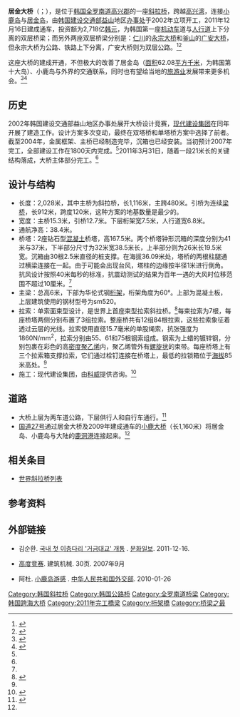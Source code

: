 {{Infobox Bridge
|bridge_name   = 居金大桥
|native_name      = 거금대교
|native_name_lang = ko
|image         = 
|caption       = 
|official_name = 
|carries       = [[File:Korea_National_Route_No.27.svg|30px]]{{link-ko|国道27号 (韩国)|국도 제27호선|国道27号}}
|crosses       = [[高兴湾|高兴湾]]
|locale        = {{KOR}} [[全罗南道|全罗南道]] [[高兴郡|高兴郡]]
|maint         = 
|id            = 
|designer      = 韩国DM、CSE与德国LAP
|design        = [[斜拉桥|斜拉桥]]
|builder       = 现代建设集团
|material      = 
|spans         = 
|pierswater    = 
|mainspan      = {{convert|480|m|ft|0}}
|length        = {{convert|2028|m|ft|0}}
|width         = {{convert|15.3|m|ft|0}}
|height        = {{convert|167.5|m|ft|0}}
|load          = 
|clearance     = 
|below         = {{convert|38.4|m|ft|0}}
|traffic       = 
|begin         = 2002年12月
|complete      = 
|open          = 2011年12月16日
|heritage      =
|collapsed     =
|preceded      =
|followed      =
|closed        = 
|toll          = 
|map_cue       = 
|map_image     = 
|map_alt       =
|map_text      = 
|map_width     = 
|coordinates   = {{coord|34.502162|127.128643|type:landmark_region:ko|display=inline,title|name=居金大桥}}
|lat           = 
|lon           = 
|extra={{Location map | South Korea | label=居金大桥 | lat=34.502162 | long=127.128643 | position= | width= | float=center | caption=}}
}}

'''居金大桥'''（{{lang-ko|거금대교}}；{{lang-en|Geogeum Bridge}}），是位于[[韩国|韩国]][[全罗南道|全罗南道]][[高兴郡|高兴郡]]的一座[[斜拉桥|斜拉桥]]，跨越[[高兴湾|高兴湾]]，连接[[小鹿岛|小鹿岛]]与[[居金岛|居金岛]]，由[[韩国国土海洋部|韩国建设交通部]][[益山市|益山]]地区[[办事处|办事处]]于2002年立项开工，2011年12月16日建成通车，投资额为2,718亿[[韩元|韩元]]，为韩国第一座[[机动车|机动车]]道与[[人行道|人行道]]上下分离的双层桥梁；而另外两座双层桥梁分别是：[[仁川|仁川]]的[[永宗大桥|永宗大桥]]和[[釜山|釜山]]的[[广安大桥|广安大桥]]，但永宗大桥为公路、铁路上下分离，广安大桥则为双层公路。<ref name="chosun">{{cite web | url=http://english.chosun.com/site/data/html_dir/2011/04/01/2011040100881.html | title=2-Deck Geogeum Bridge Nearly Complete | publisher=Chosun.com | date=2011-04-01 | author= | language=en | accessdate=2013-05-08 | archive-date=2015-03-04 | archive-url=https://web.archive.org/web/20150304215932/http://english.chosun.com/site/data/html_dir/2011/04/01/2011040100881.html | dead-url=no }}</ref><ref name="Design">{{cite journal |author=Woo Jong Kim, Kyung Sik Cho |coauthors= |year=2005 |month= |title=The Design and Construction of Geogeum Grand Bridge |journal= |volume= |issue= |pages= |publisher=The third International Symposium and Steel Structures |location=Seoul |issn= |id= |url=http://www.dm-eng.com/ezboard/download.php?mode=down&UID=6&idx=1&BID=board01&GID=root&sysop=&fm=&BType=&ListMax= |language=en |accessdate=2013-05-10 |quote= |archive-date=2016-03-04 |archive-url=https://web.archive.org/web/20160304104630/http://www.dm-eng.com/ezboard/download.php?mode=down&UID=6&idx=1&BID=board01&GID=root&sysop=&fm=&BType=&ListMax= |dead-url=no }}</ref>

这座大桥的建成开通，不但极大的改善了居金岛（[[面积|面积]]62.08[[平方千米|平方千米]]，为韩国第十大岛）、小鹿岛与外界的交通联系，同时也有望给当地的[[旅游业|旅游业]]发展带来更多机会。<ref name="hankooki">{{cite web | url=http://economy.hankooki.com/lpage/society/201111/e20111124111308117980.htm | title=거금대교 완공 | publisher=서울경제 | date=2011-11-24 | author= | language=ko | deadurl=yes | archiveurl=https://web.archive.org/web/20120131012627/http://economy.hankooki.com/lpage/society/201111/e20111124111308117980.htm | archivedate=2012-01-31 }}</ref><ref>{{cite web | url=http://economy.hankooki.com/lpage/estate/201110/e20111030172101117840.htm | title='첫 복층구조' 거금대교 연말 개통 | publisher=서울경제 | date=2011-10-30 | author= | language=ko | deadurl=yes | archiveurl=https://web.archive.org/web/20120103124057/http://economy.hankooki.com/lpage/estate/201110/e20111030172101117840.htm | archivedate=2012-01-03 }}</ref>

==历史==
2002年韩国建设交通部益山地区办事处展开大桥设计竞赛，[[现代建设集团|现代建设集团]]在同年开展了建造工作。设计方案多次变动，最终在双塔桥和单塔桥方案中选择了前者。截至2004年，金属框架、主桥已经制造完毕，沉箱也已经安装。当初预计2007年完工，全部建设工作在1800天内完成。<ref name="Design"/>2011年3月31日，随着一段21米长的关键结构落成，大桥主体部分完工。<ref name="chosun"/>
==设计与结构==
* 长度：2,028米，其中主桥为斜拉桥，长1,116米，主跨480米。引桥为连续[[梁桥|梁桥]]，长912米，跨度120米，这种方案的地基数量是最少的。
* 宽度：主桥15.3米，引桥12.7米。下层桁架宽7.5米，人行道宽6.8米。
* 通航净高：38.4米。
* 桥塔：2座钻石型[[混凝土|混凝土]]桥塔，高167.5米。两个桥塔钟形沉箱的深度分别为41米与37米，下半部分尺寸为32米宽38.5米长，上半部分则为26米长19.5米宽。沉箱由30根2.5米直径的桩支撑。在海拔36.09米处，塔桥的两根柱腿通过横梁连接在一起。由于可能会出现台风，塔柱的边缘按半径1米进行倒角。抗风设计按照40米每秒的标准，抗震动测试的结果为百年一遇的大风时位移范围不超过10厘米。<ref name="Design"/>
* 主梁：总高6米，下部为华伦式钢[[桁架_(工程)|桁架]]，桁架角度为60°。上部为混凝土板，上层建筑使用的钢材型号为sm520。
* 拉索：单索面束型设计，是世界上首座束型拉索斜拉桥。<ref name="bns">{{cite web | url=http://www.bnse.co.kr/english/saup/company_view.php?idx=10 | title=Geogeum Island Bridge | publisher=BnS Engineering | date= | author= | language=en | deadurl=yes | archiveurl=https://web.archive.org/web/20140419160050/http://www.bnse.co.kr/english/saup/company_view.php?idx=10 | archivedate=2014-04-19 }}</ref>每束拉索为7根，每座桥塔两侧分别布置了3组拉索。整座桥共有12组84根拉索，这些拉索象征着透过云层的光线。拉索使用直径15.7毫米的单股绳索，抗张强度为1860N/mm<sup>2</sup>，拉索分别由55、61和75根钢索组成。钢索为上蜡的镀锌钢，分别包裹在彩色的高[[密度|密度]][[聚乙烯|聚乙烯]]内，聚乙烯管外有[[螺旋状|螺旋状]]的束带。每座桥塔上有三个拉索箱支撑拉索，它们通过栓钉连接在桥塔上，最低的拉锁箱位于[[海拔|海拔]]85米高处。<ref name="Design"/>
* 施工：现代建设集团，由[[科威|科威]]提供咨询。<ref>{{cite web | url=http://www.bridgeweb.com/MemberPages/article.aspx?id=2339&typeid=1&keyword=Geo-Geum | title=Final segment placed for Geo-Geum Bridge | publisher=Bridge Design & Engineering | date=2011-04-06 | author= | language=en | access-date=2013-05-08 | archive-url=https://web.archive.org/web/20140419161333/http://www.bridgeweb.com/MemberPages/article.aspx?id=2339&typeid=1&keyword=Geo-Geum | archive-date=2014-04-19 | dead-url=yes }}</ref>

==道路==
* 大桥上层为两车道公路，下层供行人和自行车通行。<ref>{{cite web | url=http://chinese.joins.com/gb/article.do?method=detail&art_id=75145 | title=人行道和车行道分开的双层居金大桥 | publisher=[[韩国中央日报|韩国中央日报]]中文网 | date=2011-10-31 | author= | accessdate=2013-05-08 | archive-date=2016-03-04 | archive-url=https://web.archive.org/web/20160304130138/http://chinese.joins.com/gb/article.do?method=detail&art_id=75145 | dead-url=no }}</ref>
* [[国道27号|国道27号]]通过居金大桥及2009年建成通车的[[小鹿大桥|小鹿大桥]]（长1,160米）将居金岛、小鹿岛与大陆的[[鹿洞港|鹿洞港]]连接起来。<ref name="hankooki"/>

==相关条目==
* [[世界斜拉桥列表|世界斜拉桥列表]]

==参考资料==
{{reflist}}

==外部链接==
<div class="references-small">
* {{ko}} 김순환. [http://www.munhwa.com/news/view.html?no=2011121601031124046004 국내 첫 이층다리 '거금대교' 개통] {{Wayback|url=http://www.munhwa.com/news/view.html?no=2011121601031124046004 |date=20160304214433 }}. [[文化日报|문화일보]]. 2011-12-16.
* {{zh}} [https://web.archive.org/web/20160304083643/http://www.cm1981.com.cn/pdffile/07-9xia/29.pdf 高度竞赛]. 建筑机械. 30页. 2007年9月
* {{zh}} 阿杜. [http://www.fmprc.gov.cn/chn//gxh/tyb/ywcf/t653782.htm 小鹿岛游感] {{Wayback|url=http://www.fmprc.gov.cn/chn//gxh/tyb/ywcf/t653782.htm |date=20110921054743 }}. [[中华人民共和国外交部|中华人民共和国外交部]]. 2010-01-26
</div>

{{DEFAULTSORT:G}}
[[Category:韩国斜拉桥|Category:韩国斜拉桥]]
[[Category:韩国公路桥|Category:韩国公路桥]]
[[Category:全罗南道桥梁|Category:全罗南道桥梁]]
[[Category:韩国跨海大桥|Category:韩国跨海大桥]]
[[Category:2011年完工橋梁|Category:2011年完工橋梁]]
[[Category:桁架橋|Category:桁架橋]]
[[Category:桥梁之最|Category:桥梁之最]]